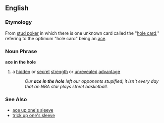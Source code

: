 == English ==
=== Etymology ===
From [[stud poker]] in which there is one unknown card called the "[[hole card]];" refering to the optimum "hole card" being an [[ace]].
=== Noun Phrase ===
'''ace in the hole'''
# {{idiom}} a [[hidden]] or [[secret]] [[strength]] or [[unrevealed]] [[advantage]]
#: ''Our '''ace in the hole''' left our opponents stupified; it isn't every day that an NBA star plays street basketball.''

=== See Also ===
*[[ace up one's sleeve]]
*[[trick up one's sleeve]]